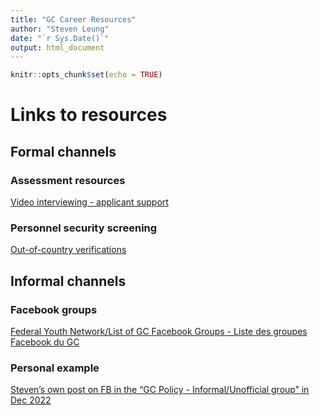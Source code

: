 ```yaml
---
title: "GC Career Resources"
author: "Steven Leung"
date: "`r Sys.Date()`"
output: html_document
---
```


```r
knitr::opts_chunk$set(echo = TRUE)
```

# Links to resources

## Formal channels

### Assessment resources

[Video interviewing - applicant support](https://vidcruiter.com/video-interviewing/applicant-support/)

### Personnel security screening

[Out-of-country verifications](https://www.tpsgc-pwgsc.gc.ca/esc-src/personnel/vhp-ocv-eng.html)

## Informal channels

### Facebook groups

[Federal Youth Network/List of GC Facebook Groups - Liste des groupes Facebook du GC](https://wiki.gccollab.ca/Federal_Youth_Network/List_of_GC_Facebook_Groups_-_Liste_des_groupes_Facebook_du_GC)

### Personal example

[Steven's own post on FB in the "GC Policy - Informal/Unofficial group" in Dec 2022](https://www.facebook.com/groups/568251393590657/user/593330204)